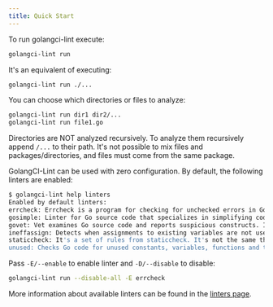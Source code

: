 ```yaml
---
title: Quick Start
---
```


To run golangci-lint execute:

```sh
golangci-lint run
```

It's an equivalent of executing:

```sh
golangci-lint run ./...
```

You can choose which directories or files to analyze:

```sh
golangci-lint run dir1 dir2/...
golangci-lint run file1.go
```

Directories are NOT analyzed recursively.
To analyze them recursively append `/...` to their path.
It's not possible to mix files and packages/directories, and files must come from the same package.

GolangCI-Lint can be used with zero configuration. By default, the following linters are enabled:

```sh
$ golangci-lint help linters
Enabled by default linters:
errcheck: Errcheck is a program for checking for unchecked errors in Go code. These unchecked errors can be critical bugs in some cases.
gosimple: Linter for Go source code that specializes in simplifying code. [auto-fix]
govet: Vet examines Go source code and reports suspicious constructs. It is roughly the same as 'go vet' and uses its passes. [auto-fix]
ineffassign: Detects when assignments to existing variables are not used. [fast]
staticcheck: It's a set of rules from staticcheck. It's not the same thing as the staticcheck binary. The author of staticcheck doesn't support or approve the use of staticcheck as a library inside golangci-lint. [auto-fix]
unused: Checks Go code for unused constants, variables, functions and types.
```

Pass `-E/--enable` to enable linter and `-D/--disable` to disable:

```sh
golangci-lint run --disable-all -E errcheck
```

More information about available linters can be found in the [linters page](/usage/linters/).
